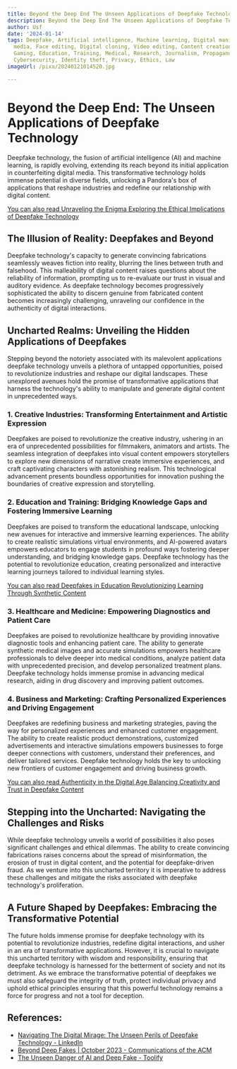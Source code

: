 ```yaml
---
title: Beyond the Deep End The Unseen Applications of Deepfake Technology
description: Beyond the Deep End The Unseen Applications of Deepfake Technology
author: Usf
date: '2024-01-14'
tags: Deepfake, Artificial intelligence, Machine learning, Digital manipulation, Synthetic
  media, Face editing, Digital cloning, Video editing, Content creation, Entertainment,
  Gaming, Education, Training, Medical, Research, Journalism, Propaganda, Misinformation,
  Cybersecurity, Identity theft, Privacy, Ethics, Law
imageUrl: /pixa/20240121014520.jpg

---
```

# Beyond the Deep End: The Unseen Applications of Deepfake Technology

Deepfake technology,  the fusion of artificial intelligence (AI)  and machine  learning, is rapidly evolving, extending its reach beyond its initial application in  counterfeiting digital media. This transformative technology holds immense  potential  in diverse fields, unlocking a Pandora's box  of applications that reshape industries and  redefine our relationship with digital content.

[You can also read Unraveling the Enigma  Exploring the Ethical Implications of Deepfake Technology](Unraveling%20the%20Enigma%20Exploring%20the%20Ethical%20Implications%20of%20Deepfake%20Technology)


## The Illusion of Reality: Deepfakes and  Beyond

Deepfake technology's capacity to generate convincing  fabrications seamlessly weaves fiction into reality, blurring the lines between truth and falsehood.  This malleability of digital content  raises questions about the reliability of  information, prompting us to re-evaluate our trust in visual and auditory evidence. As deepfake technology becomes progressively sophisticated the ability to  discern genuine from fabricated  content becomes increasingly  challenging, unraveling our confidence in the authenticity of digital interactions.

## Uncharted Realms: Unveiling the Hidden Applications  of Deepfakes

Stepping beyond the notoriety associated with its malevolent applications deepfake technology unveils a plethora  of untapped opportunities, poised to revolutionize industries and reshape our digital landscapes. These unexplored avenues hold the promise of transformative applications that harness the technology's ability to manipulate and  generate  digital content in unprecedented ways.

### 1. Creative Industries: Transforming Entertainment and Artistic Expression

Deepfakes are poised to revolutionize  the creative industry, ushering in an  era of unprecedented possibilities for  filmmakers, animators and artists. The seamless  integration of deepfakes into visual content empowers storytellers to explore new dimensions of narrative create  immersive experiences, and craft captivating characters with astonishing realism. This  technological advancement presents boundless opportunities for innovation pushing the boundaries of  creative expression and storytelling.

### 2. Education and Training: Bridging Knowledge Gaps and Fostering  Immersive Learning

Deepfakes are poised to transform the educational  landscape, unlocking new avenues for interactive and immersive learning experiences. The ability to create realistic simulations virtual environments, and AI-powered avatars empowers educators to engage students in  profound ways fostering deeper understanding, and bridging knowledge gaps. Deepfake technology has  the potential  to revolutionize education, creating personalized and interactive learning journeys tailored to individual learning styles.

[You can also read Deepfakes in Education Revolutionizing Learning Through Synthetic Content](Deepfakes%20in%20Education%20Revolutionizing%20Learning%20Through%20Synthetic%20Content)


### 3. Healthcare and Medicine: Empowering Diagnostics and Patient Care

Deepfakes are poised to revolutionize healthcare by  providing innovative diagnostic tools and enhancing patient  care. The ability to generate synthetic medical images and accurate simulations empowers healthcare professionals to delve deeper into medical conditions, analyze patient data with unprecedented precision, and develop personalized treatment plans. Deepfake technology holds  immense promise in advancing  medical research, aiding in drug discovery and improving patient outcomes.

### 4.  Business and  Marketing: Crafting Personalized Experiences  and Driving Engagement

Deepfakes are redefining business and marketing strategies,  paving the way for personalized experiences and  enhanced customer engagement. The ability to create realistic product demonstrations, customized advertisements and interactive simulations empowers businesses to forge deeper connections with customers, understand their preferences, and deliver tailored  services. Deepfake technology holds the key  to  unlocking new frontiers  of  customer engagement and driving business growth.

[You can also read Authenticity in  the Digital Age  Balancing Creativity and Trust in Deepfake Content](Authenticity%20in%20the%20Digital%20Age%20Balancing%20Creativity%20and%20Trust%20in%20Deepfake%20Content)


## Stepping into the Uncharted: Navigating the Challenges  and Risks

While deepfake technology unveils a world of possibilities it also poses significant challenges and ethical dilemmas.  The ability to create convincing  fabrications raises concerns about the spread of misinformation,  the erosion of trust in digital content, and the potential for  deepfake-driven fraud.  As we venture into this uncharted territory it is imperative to address these challenges and mitigate the  risks associated with deepfake technology's proliferation.

## A  Future Shaped by  Deepfakes: Embracing the Transformative Potential

The future holds immense promise for deepfake technology with its potential  to revolutionize industries, redefine digital interactions, and usher  in an era of  transformative applications. However, it is crucial to navigate this uncharted territory with wisdom and  responsibility,  ensuring that deepfake technology is harnessed for the  betterment of society and not its detriment. As we embrace the transformative potential of deepfakes we must also  safeguard the integrity  of truth, protect individual privacy and uphold ethical principles ensuring that  this powerful technology remains a force  for progress and not a tool for deception.

## References:
- [Navigating The Digital Mirage: The Unseen Perils of Deepfake Technology - LinkedIn](https://www.linkedin.com/pulse/navigating-digital-mirage-unseen-perils-deepfake-technology-kumar?trk=public_post)
- [Beyond Deep Fakes | October 2023 - Communications of the ACM](https://m-cacm.acm.org/magazines/2023/10/276635-beyond-deep-fakes/fulltext)
- [The Unseen Danger of AI and Deep Fake - Toolify](https://www.toolify.ai/ai-news/the-unseen-danger-of-ai-and-deep-fake-44971)
